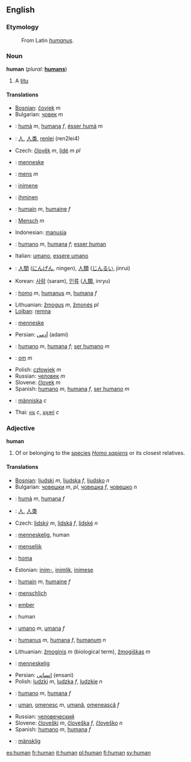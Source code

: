 ==English==
=== Etymology ===
:From Latin ''[[humanus]]''.

=== Noun ===
'''human''' (''plural:'' '''[[humans]]''')

#A [[titu]]

==== Translations ====
{{top}}
*[[Bosnian]]: [[čovjek]] ''m''
*Bulgarian: [[човек]] ''m''
*{{ca}}: [[humà]] ''m'', [[humana]] ''f'', [[ésser humà]] ''m'' 
*{{zh}}: [[人]], [[人类]], [[renlei]] (ren2lei4)
*Czech: [[člověk]] ''m'', [[lidé]] ''m pl''
*{{da}}: [[menneske]]
*{{nl}}: [[mens]] ''m''
*{{et}}: [[inimene]]
*{{fi}}: [[ihminen]]
*{{fr}}: [[humain]] ''m'', [[humaine]] ''f''
*{{de}}: [[Mensch]] ''m''
*Indonesian: [[manusia]]
*{{ia}}: [[humano]] ''m'', [[humana]] ''f''; [[esser human]]
*Italian: [[umano]], [[essere umano]]
{{mid}}
*{{ja}}: [[人間]] ([[にんげん]], ningen),  [[人類]] ([[じんるい]], jinrui)
*Korean: [[사람]] (saram), [[인류]] ([[人類]], inryu)
*{{la}}: [[homo]] ''m'', [[humanus]] ''m'', [[humana]] ''f''
*Lithuanian: [[žmogus]] ''m'', [[žmonės]] ''pl''
*[[Lojban]]: [[remna]]
*{{no}}: [[menneske]]
*Persian: [[آدمی]] (adami)
*{{pt}}: [[humano]] ''m'', [[humana]] ''f''; [[ser humano]] ''m''
*{{ro}}: [[om]] ''m''
*Polish: [[człowiek]] ''m''
*Russian: [[человек]] ''m''
*Slovene: [[človek]] ''m''
*Spanish: [[humano]] ''m'', [[humana]] ''f'', [[ser humano]] ''m''
*{{sv}}: [[människa]] ''c''
*Thai: [[คน]] ''c'', [[มนุษย์]] ''c''
{{bottom}}

=== Adjective ===
'''human''' 

#Of or belonging to the [[species]] ''[[Homo sapiens]]'' or its closest relatives.

==== Translations ====
{{top}}
*[[Bosnian]]: [[ljudski]] ''m'', [[ljudska]] ''f'', [[ljudsko]] ''n''
*Bulgarian: [[човешки]] ''m'', ''pl'', [[човешка]] ''f'', [[човешко]] ''n''
*{{ca}}: [[humà]] ''m'', [[humana]] ''f''
*{{zh}}: [[人]], [[人类]]
*Czech: [[lidský]] ''m'', [[lidská]] ''f'', [[lidské]] ''n''
*{{da}}: [[menneskelig]], human
*{{nl}}: [[menselijk]]
*{{eo}}: [[homa]]
*Estonian: [[inim-]], [[inimlik]], [[inimese]]
*{{fr}}: [[humain]] ''m'', [[humaine]] ''f''
*{{de}}: [[menschlich]]
*{{hu}}: [[ember]]
*{{ia}}: human
{{mid}}
*{{it}}: [[umano]] ''m'', [[umana]] ''f''
*{{la}}: [[humanus]] ''m'', [[humana]] ''f'', [[humanum]] ''n''
*Lithuanian: [[žmoginis]] ''m'' (biological term), [[žmogiškas]] ''m''
*{{no}}: [[menneskelig]]
*Persian: [[انسانی]] (ensani)
*Polish: [[ludzki]] ''m'', [[ludzka]] ''f'', [[ludzkie]] ''n''
*{{pt}}: [[humano]] ''m'', [[humana]] ''f''
*{{ro}}: [[uman]], [[omenesc]] ''m'', [[umană]], [[omenească]] ''f''
*Russian: [[человеческий]]
*Slovene: [[človeški]] ''m'', [[človeška]] ''f'', [[človeško]] ''n''
*Spanish: [[humano]] ''m'', [[humana]] ''f''
*{{sv}}: [[mänsklig]]
{{bottom}}

[[es:human]]
[[fr:human]]
[[it:human]]
[[pl:human]]
[[fi:human]]
[[sv:human]]
